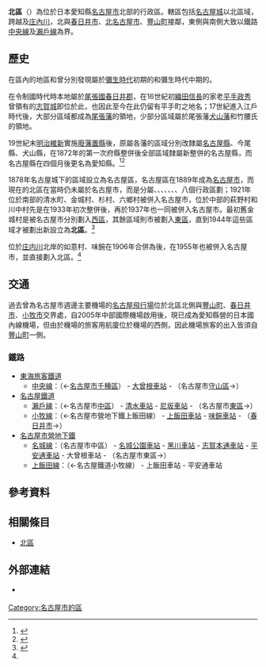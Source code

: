 {{日本區
| 自治體名   = 北區
| 圖像       = [[File:Goyosui-ato_Gaien02.jpg|240px]]
| 圖像說明   = [[堀川_(名古屋市)|堀川]]（黑川）
| 區章       = 
| 區長       = 
| 日文原名   = 北区
| 平假名     = きたく
| 羅馬字拼音 = Kita-ku
| 都道府縣   = 愛知縣
| 市         = 名古屋市
| 支廳       = 
| 編號       = 23103-7
| 面積       = 17.56
| 邊界未定   = 
| 人口       = 161,802<ref>{{Cite web| url=https://www.city.nagoya.jp/shisei/category/67-5-5-5-0-0-0-0-0-0.html| title=毎月1日現在の世帯数と人口(全市・区別)| date=2022-05-23| publisher=名古屋市政府| language=ja| accessdate=2022-06-07}}</ref>
| 人口密度   = 
| 統計時間   = 2022年5月1日
| 自治體     = 名古屋市（[[中區_(名古屋市)|中区]]、[[西區_(名古屋市)|西区]]、[[守山區|守山區]]、[[東區_(名古屋市)|東区]]）、[[春日井市|春日井市]]、[[北名古屋市|北名古屋市]]、[[豐山町|豐山町]]
| 樹         = [[樱花|樱花]]
| 花         = [[大波斯菊|大波斯菊]]
| 鳥         = 
| 其他象徵物 = 
| 其他象徵   = 
| 郵遞區號   = 462-8511
| 所在地     = 北区清水四丁目17番1号
| 電話號碼   = 52-911-3131
| 外部連結   = https://www.city.nagoya.jp/kita/
| 地圖       = [[File:Location_of_Kita_ward_Nagoya_city_Aichi_prefecture_Japan.svg|250px]]
| 註記       =
|}}

'''北區'''（{{jpn|j=北区|hg=きたく|rm=Kita ku|f=y}}）為位於日本愛知縣[[名古屋市|名古屋市]]北部的行政區。轄區包括[[名古屋城|名古屋城]]以北區域，跨越{{Tsl|ja|矢田川 (愛知県)|矢田川 (愛知縣)|矢田川}}及[[庄內川|庄內川]]，北與[[春日井市|春日井市]]、[[北名古屋市|北名古屋市]]、[[豐山町|豐山町]]接鄰，東側與南側大致以鐵路[[中央線_(名古屋地區)|中央線]]及[[瀨戶線|瀨戶線]]為界。

== 歷史 ==

在區內的{{Tsl|ja|西志賀町}}地區和{{Tsl|ja|平手町}}曾分別發現屬於[[彌生時代|彌生時代]]初期的{{Tsl|ja|西志賀遺跡}}和彌生時代中期的{{Tsl|ja|志賀公園|志賀公園|志賀公園遺跡}}。

在令制國時代時本地屬於[[尾張國|尾張國]][[春日井郡|春日井郡]]，在16世紀初[[織田信長|織田信長]]的家老[[平手政秀|平手政秀]]曾領有的[[志賀城|志賀城]]即位於此，也因此至今在此仍留有平手町之地名；17世紀進入江戶時代後，大部分區域都成為[[尾張藩|尾張藩]]的領地，少部分區域屬於尾張藩{{Tsl|ja|御附家老}}{{Tsl|ja|成瀬氏|成瀨氏}}[[犬山藩|犬山藩]]和竹腰氏{{Tsl|ja|今尾藩}}的領地。

19世紀末[[明治維新|明治維新]]實施[[廢藩置縣|廢藩置縣]]後，原屬各藩的區域分別改隸屬[[名古屋縣|名古屋縣]]、今尾縣、犬山縣，在1872年的第一次府縣整併後全部區域隸屬新整併的名古屋縣，而名古屋縣在四個月後更名為愛知縣。<ref>{{Cite web| url=https://crd.ndl.go.jp/reference/modules/d3ndlcrdentry/index.php?page=ref_view&id=1000183719| title=明治4年に名古屋県ができてから短期間で愛知県と改称したが、その経緯や理由が知りたい。他に候補はあったのか、誰が決めたのかについてもわかれば知りたい。| work=レファレンス協同データベース| publisher=国立国会図書館| language=ja| accessdate=2022-06-06}}</ref><ref>{{Cite web| url=https://www.pref.aichi.jp/soshiki/koho/0000007714.html| title=あいちのおいたち| date=2020-03-24| publisher=愛知縣廳| language=ja| accessdate=2022-06-06}}</ref>

1878年名古屋城下的區域設立為名古屋區，名古屋區在1889年成為[[名古屋市|名古屋市]]，而現在的北區在當時仍未屬於名古屋市，而是分屬{{Tsl|ja|清水町 (愛知県)|清水町 (愛知縣)|清水町}}、{{Tsl|ja|金城村}}、{{Tsl|ja|杉村 (愛知県)|杉村 (愛知縣)|杉村}}、{{Tsl|ja|六郷村 (愛知県西春日井郡)|六鄉村 (愛知縣西春日井郡)|六鄉村}}、{{Tsl|ja|萩野村 (愛知県)|萩野村 (愛知縣)|萩野村}}、{{Tsl|ja|川中村 (愛知県)|川中村 (愛知縣)|川中村}}、{{Tsl|ja|如意村}}、{{Tsl|ja|味鋺|味鋺|味鋺村}}八個行政區劃；1921年位於南部的清水町、金城村、杉村、六鄉村被併入名古屋市，位於中部的萩野村和川中村先是在1933年初次整併後，再於1937年也一同被併入名古屋市。最初舊金城村是被名古屋市分別劃入[[西區_(名古屋市)|西區]]，其餘區域則市被劃入[[東區_(名古屋市)|東區]]，直到1944年這些區域才被劃出新設立為'''北區'''。<ref name="History">{{Cite web| url=https://www.city.nagoya.jp/kita/page/0000001040.html| title=北区のあゆみ| date=2022-06-22| publisher=名古屋市北區公所| language=ja| accessdate=2022-06-09}}</ref>

位於[[庄内川|庄内川]]北岸的如意村、味鋺在1906年合併為{{Tsl|ja|楠村 (愛知県)|楠村 (愛知縣)|楠村}}後，在1955年也被併入名古屋市，並直接劃入北區。<ref name="History"/>

== 交通 ==

過去曾為名古屋市週邊主要機場的[[名古屋飛行場|名古屋飛行場]]位於北區北側與[[豐山町|豐山町]]、[[春日井市|春日井市]]、[[小牧市|小牧市]]交界處，自2005年中部國際機場啟用後，現已成為愛知縣營的日本國內線機場，但由於機場的旅客用航廈位於機場的西側，因此機場旅客的出入皆須自[[豐山町|豐山町]]一側。

=== 鐵路 ===

* [[東海旅客鐵道|東海旅客鐵道]]
** [[中央線_(名古屋地區)|中央線]]：（←[[名古屋市|名古屋市]][[千種區|千種區]]） - [[大曾根車站|大曾根車站]] - （名古屋市[[守山區|守山區]]→）
* [[名古屋鐵道|名古屋鐵道]]
** [[瀨戶線|瀨戶線]]：（←名古屋市[[中區_(名古屋市)|中區]]） - [[清水車站_(愛知縣)|清水車站]] - [[尼坂車站|尼坂車站]] - （名古屋市[[東區_(名古屋市)|東區]]→）
** [[小牧線|小牧線]]：（←名古屋市營地下鐵上飯田線） - [[上飯田車站|上飯田車站]] - [[味鋺車站|味鋺車站]] - （[[春日井市|春日井市]]→）
* [[名古屋市營地下鐵|名古屋市營地下鐵]]
** [[名城線|名城線]]：（名古屋市中區） - [[名城公園車站|名城公園車站]] - [[黑川車站_(愛知縣)|黑川車站]] - [[志賀本通車站|志賀本通車站]] - [[平安通車站|平安通車站]] - 大曾根車站 - （名古屋市東區→）
** [[上飯田線|上飯田線]]：（←名古屋鐵道小牧線） - 上飯田車站 - 平安通車站

== 參考資料 ==
{{Reflist|30em}}

== 相關條目 ==
{{Commonscat|Kita-ku, Nagoya}}

* [[北區|北區]]

== 外部連結 ==

* {{Ja}} {{Facebook|100069031351699|名古屋市北区役所}}

{{愛知縣}}
{{Authority control}}

[[Category:名古屋市的區|Category:名古屋市的區]]